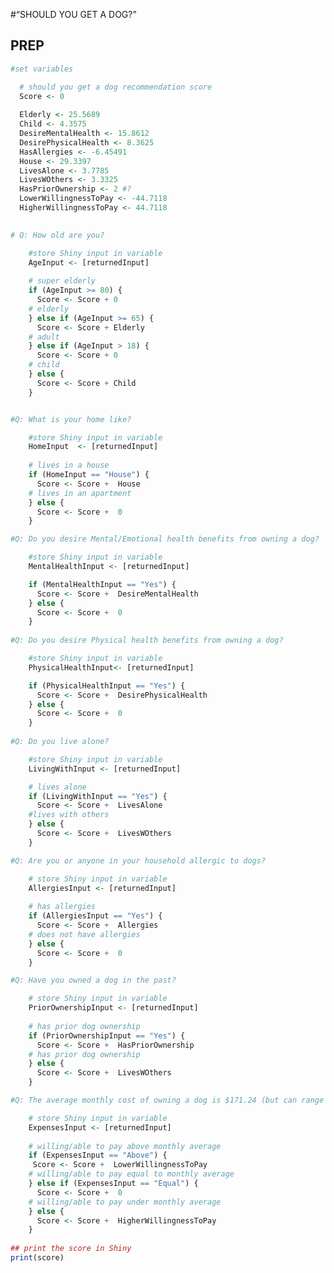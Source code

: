 
#"SHOULD YOU GET A DOG?"


## PREP 
```r

#set variables

  # should you get a dog recommendation score
  Score <- 0
  
  Elderly <- 25.5689
  Child <- 4.3575
  DesireMentalHealth <- 15.8612
  DesirePhysicalHealth <- 8.3625
  HasAllergies <- -6.45491
  House <- 29.3397
  LivesAlone <- 3.7785
  LivesWOthers <- 3.3325
  HasPriorOwnership <- 2 #?
  LowerWillingnessToPay <- -44.7118
  HigherWillingnessToPay <- 44.7118
    

# Q: How old are you? 

    #store Shiny input in variable
    AgeInput <- [returnedInput]
    
    # super elderly
    if (AgeInput >= 80) {
      Score <- Score + 0
    # elderly
    } else if (AgeInput >= 65) {
      Score <- Score + Elderly
    # adult  
    } else if (AgeInput > 18) {
      Score <- Score + 0
    # child
    } else {
      Score <- Score + Child
    }


#Q: What is your home like?

    #store Shiny input in variable
    HomeInput  <- [returnedInput]
    
    # lives in a house
    if (HomeInput == "House") {
      Score <- Score +  House
    # lives in an apartment
    } else {
      Score <- Score +  0
    }

#Q: Do you desire Mental/Emotional health benefits from owning a dog?

    #store Shiny input in variable
    MentalHealthInput <- [returnedInput]

    if (MentalHealthInput == "Yes") {
      Score <- Score +  DesireMentalHealth
    } else {
      Score <- Score +  0
    }
    
#Q: Do you desire Physical health benefits from owning a dog?

    #store Shiny input in variable
    PhysicalHealthInput<- [returnedInput]

    if (PhysicalHealthInput == "Yes") {
      Score <- Score +  DesirePhysicalHealth
    } else {
      Score <- Score +  0
    }
    
#Q: Do you live alone?

    #store Shiny input in variable
    LivingWithInput <- [returnedInput]

    # lives alone
    if (LivingWithInput == "Yes") {
      Score <- Score +  LivesAlone 
    #lives with others
    } else {
      Score <- Score +  LivesWOthers
    }

#Q: Are you or anyone in your household allergic to dogs?

    # store Shiny input in variable
    AllergiesInput <- [returnedInput]
    
    # has allergies
    if (AllergiesInput == "Yes") {
      Score <- Score +  Allergies
    # does not have allergies
    } else {
      Score <- Score +  0
    }

#Q: Have you owned a dog in the past?

    # store Shiny input in variable
    PriorOwnershipInput <- [returnedInput]
    
    # has prior dog ownership
    if (PriorOwnershipInput == "Yes") {
      Score <- Score +  HasPriorOwnership
    # has prior dog ownership
    } else {
      Score <- Score +  LivesWOthers
    }

#Q: The average monthly cost of owning a dog is $171.24 (but can range from $55.47 - $395.69). Would you be able/willing to pay equal to that amount, below that amount or above that amount for your dog?

    # store Shiny input in variable
    ExpensesInput <- [returnedInput]
    
    # willing/able to pay above monthly average
    if (ExpensesInput == "Above") {
     Score <- Score +  LowerWillingnessToPay 
    # willing/able to pay equal to monthly average
    } else if (ExpensesInput == "Equal") {
      Score <- Score +  0
    # willing/able to pay under monthly average
    } else {
      Score <- Score +  HigherWillingnessToPay 
    }
    
## print the score in Shiny
print(score)
    
```

